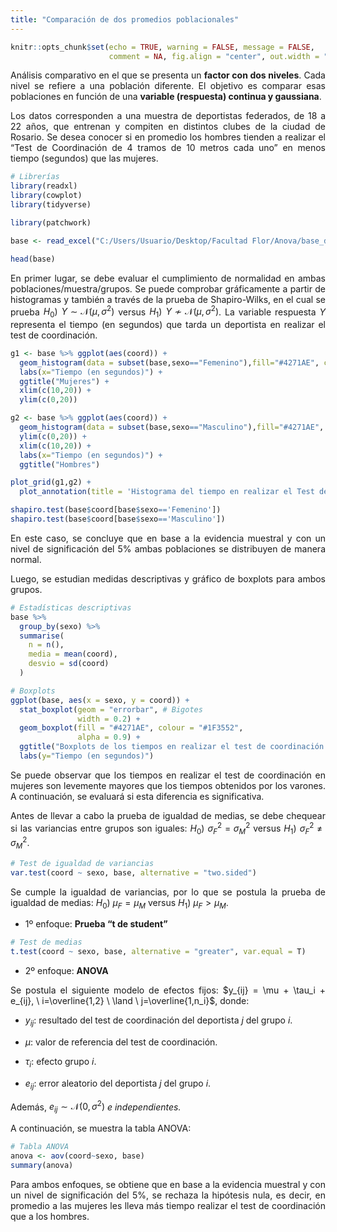 ```yaml
---
title: "Comparación de dos promedios poblacionales"
---
```


```r
knitr::opts_chunk$set(echo = TRUE, warning = FALSE, message = FALSE, 
                      comment = NA, fig.align = "center", out.width = "75%")
```

<div style="text-align: justify">

Análisis comparativo en el que se presenta un **factor con dos niveles**. Cada nivel se refiere a una población diferente. El objetivo es comparar esas poblaciones en función de una **variable (respuesta) continua y gaussiana**.

Los datos corresponden a una muestra de deportistas federados, de 18 a 22 años, que entrenan y compiten en distintos clubes de la ciudad de Rosario. Se desea conocer si en promedio los hombres tienden a realizar el "Test de Coordinación de 4 tramos de 10 metros cada uno" en menos tiempo (segundos) que las mujeres.

```r
# Librerías
library(readxl)
library(cowplot)
library(tidyverse)
```

```r
library(patchwork)
```

```r
base <- read_excel("C:/Users/Usuario/Desktop/Facultad Flor/Anova/base_deportistas.xlsx")
```

```r
head(base)
```

En primer lugar, se debe evaluar el cumplimiento de normalidad en ambas poblaciones/muestra/grupos. Se puede comprobar gráficamente a partir de histogramas y también a través de la prueba de Shapiro-Wilks, en el cual se prueba $H_0) \ Y \sim \mathcal{N}(\mu,\sigma^2)$ versus $H_1) \ Y \nsim \mathcal{N}(\mu,\sigma^2)$. La variable respuesta *Y* representa el tiempo (en segundos) que tarda un deportista en realizar el test de coordinación.

```r
g1 <- base %>% ggplot(aes(coord)) + 
  geom_histogram(data = subset(base,sexo=="Femenino"),fill="#4271AE", colour= "black")+
  labs(x="Tiempo (en segundos)") +
  ggtitle("Mujeres") +
  xlim(c(10,20)) + 
  ylim(c(0,20))

g2 <- base %>% ggplot(aes(coord)) + 
  geom_histogram(data = subset(base,sexo=="Masculino"),fill="#4271AE", colour= "black")+
  ylim(c(0,20)) +  
  xlim(c(10,20)) +
  labs(x="Tiempo (en segundos)") +
  ggtitle("Hombres")

```

```r
plot_grid(g1,g2) +
  plot_annotation(title = 'Histograma del tiempo en realizar el Test de Coordinación por los deportistas')
```

```r
shapiro.test(base$coord[base$sexo=='Femenino'])
shapiro.test(base$coord[base$sexo=='Masculino'])
```

En este caso, se concluye que en base a la evidencia muestral y con un nivel de significación del $5\%$ ambas poblaciones se distribuyen de manera normal.

Luego, se estudian medidas descriptivas y gráfico de boxplots para ambos grupos.

```r
# Estadísticas descriptivas
base %>% 
  group_by(sexo) %>% 
  summarise(
    n = n(),
    media = mean(coord),
    desvio = sd(coord)
  )

# Boxplots
ggplot(base, aes(x = sexo, y = coord)) +
  stat_boxplot(geom = "errorbar", # Bigotes
               width = 0.2) +
  geom_boxplot(fill = "#4271AE", colour = "#1F3552", 
               alpha = 0.9) +
  ggtitle("Boxplots de los tiempos en realizar el test de coordinación según sexo") +
  labs(y="Tiempo (en segundos)")

```

Se puede observar que los tiempos en realizar el test de coordinación en mujeres son levemente mayores que los tiempos obtenidos por los varones. A continuación, se evaluará si esta diferencia es significativa.

Antes de llevar a cabo la prueba de igualdad de medias, se debe chequear si las variancias entre grupos son iguales: $H_0) \ \sigma_F^2=\sigma_M^2$ versus $H_1) \ \sigma_F^2 \neq \sigma_M^2$.

```r
# Test de igualdad de variancias
var.test(coord ~ sexo, base, alternative = "two.sided")
```

Se cumple la igualdad de variancias, por lo que se postula la prueba de igualdad de medias: $H_0) \ \mu_F=\mu_M$ versus $H_1) \ \mu_F > \mu_M$.

-   1º enfoque: **Prueba "t de student"**

```r
# Test de medias
t.test(coord ~ sexo, base, alternative = "greater", var.equal = T)
```

-   2º enfoque: **ANOVA**

Se postula el siguiente modelo de efectos fijos: $y_{ij} = \mu + \tau_i + e_{ij}, \ i=\overline{1,2} \ \land \ j=\overline{1,n_i}$, donde:

- $y_{ij}:$ resultado del test de coordinación del deportista $j$ del grupo $i$.

- $\mu:$ valor de referencia del test de coordinación.

- $\tau_i:$ efecto grupo $i$.

- $e_{ij}:$ error aleatorio del deportista $j$ del grupo $i$.

Además, $e_{ij} \sim \mathcal{N}(0,\sigma^2)$ *e independientes.*

A continuación, se muestra la tabla ANOVA:

```r
# Tabla ANOVA
anova <- aov(coord~sexo, base)
summary(anova)
```

Para ambos enfoques, se obtiene que en base a la evidencia muestral y con un nivel de significación del $5\%$, se rechaza la hipótesis nula, es decir, en promedio a las mujeres les lleva más tiempo realizar el test de coordinación que a los hombres.

<div/>
